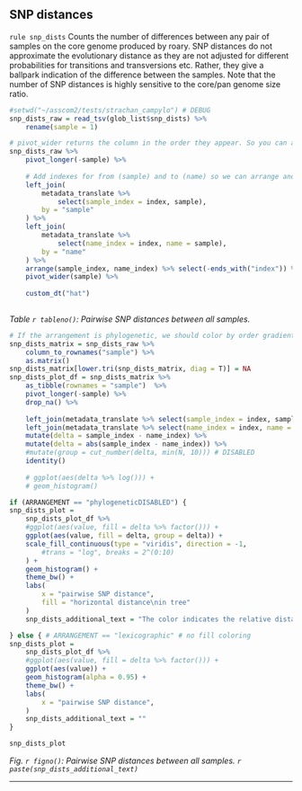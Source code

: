 ## SNP distances

`rule snp_dists` Counts the number of differences between any pair of samples on the core genome produced by roary. SNP distances do not approximate the evolutionary distance as they are not adjusted for different probabilities for transitions and transversions etc. Rather, they give a ballpark indication of the difference between the samples. Note that the number of SNP distances is highly sensitive to the core/pan genome size ratio.


```r
#setwd("~/asscom2/tests/strachan_campylo") # DEBUG
snp_dists_raw = read_tsv(glob_list$snp_dists) %>% 
    rename(sample = 1)

# pivot_wider returns the column in the order they appear. So you can arrange the data in the order you want before using pivot_wider. 
snp_dists_raw %>% 
    pivot_longer(-sample) %>%
    
    # Add indexes for from (sample) and to (name) so we can arrange and pivot out to the correct column order.
    left_join(
        metadata_translate %>% 
            select(sample_index = index, sample),
        by = "sample"
    ) %>% 
    left_join(
        metadata_translate %>% 
            select(name_index = index, name = sample),
        by = "name"
    ) %>% 
    arrange(sample_index, name_index) %>% select(-ends_with("index")) %>% # After arranging, we're done with the indexes.
    pivot_wider(sample) %>% 
    
    custom_dt("hat")
    

```
*Table `r tableno()`: Pairwise SNP distances between all samples.*




```r

# If the arrangement is phylogenetic, we should color by order gradient to highlight the clusters.
snp_dists_matrix = snp_dists_raw %>% 
    column_to_rownames("sample") %>% 
    as.matrix()
snp_dists_matrix[lower.tri(snp_dists_matrix, diag = T)] = NA
snp_dists_plot_df = snp_dists_matrix %>%
    as_tibble(rownames = "sample")  %>% 
    pivot_longer(-sample) %>%
    drop_na() %>% 
    
    left_join(metadata_translate %>% select(sample_index = index, sample)) %>% 
    left_join(metadata_translate %>% select(name_index = index, name = sample)) %>% 
    mutate(delta = sample_index - name_index) %>% 
    mutate(delta = abs(sample_index - name_index)) %>% 
    #mutate(group = cut_number(delta, min(N, 10))) # DISABLED
    identity()
    
    # ggplot(aes(delta %>% log())) + 
    # geom_histogram() 

if (ARRANGEMENT == "phylogeneticDISABLED") {
snp_dists_plot = 
    snp_dists_plot_df %>% 
    #ggplot(aes(value, fill = delta %>% factor())) +
    ggplot(aes(value, fill = delta, group = delta)) +
    scale_fill_continuous(type = "viridis", direction = -1,
        #trans = "log", breaks = 2^(0:10)
    ) +
    geom_histogram() + 
    theme_bw() + 
    labs(
        x = "pairwise SNP distance", 
        fill = "horizontal distance\nin tree"
    )
    snp_dists_additional_text = "The color indicates the relative distance for the pair when considering the index positions of a phylogenetic tree resembling the samples which is produced with mashtree. The index positions in a phylogenetic tree can be haphazard, but will always correlate with kinship."

} else { # ARRANGEMENT == "lexicographic" # no fill coloring
snp_dists_plot = 
    snp_dists_plot_df %>% 
    #ggplot(aes(value, fill = delta %>% factor())) +
    ggplot(aes(value)) +
    geom_histogram(alpha = 0.95) + 
    theme_bw() + 
    labs(
        x = "pairwise SNP distance", 
    ) 
    snp_dists_additional_text = ""
}

snp_dists_plot


```
*Fig. `r figno()`: Pairwise SNP distances between all samples. `r paste(snp_dists_additional_text)`*




---